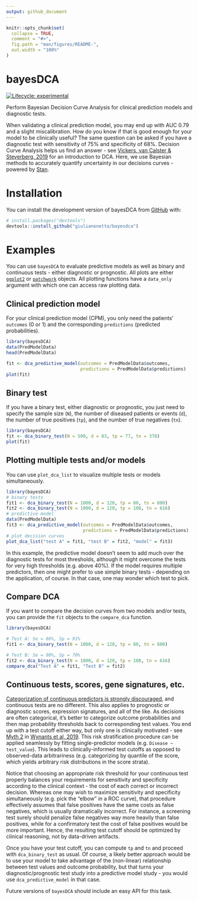```yaml
---
output: github_document
---
```


<!-- README.md is generated from README.Rmd. Please edit that file -->

```r
knitr::opts_chunk$set(
  collapse = TRUE,
  comment = "#>",
  fig.path = "man/figures/README-",
  out.width = "100%"
)
```

# bayesDCA

<!-- badges: start -->
[![Lifecycle: experimental](https://img.shields.io/badge/lifecycle-experimental-orange.svg)](https://lifecycle.r-lib.org/articles/stages.html#experimental)
<!-- badges: end -->

Perform Bayesian Decision Curve Analysis for clinical prediction models and diagnostic tests.

When validating a clinical prediction model, you may end up with AUC 0.79 and a slight miscalibration. How do you know if that is good enough for your model to be clinically useful? The same question can be asked if you have a diagnostic test with sensitivity of 75% and specificity of 68%. Decision Curve Analysis helps us find an answer - see [Vickers, van Calster & Steyerberg, 2019](https://diagnprognres.biomedcentral.com/articles/10.1186/s41512-019-0064-7) for an introduction to DCA. Here, we use Bayesian methods to accurately quantify uncertainty in our decisions curves - powered by [Stan](https://mc-stan.org/).

# Installation

You can install the development version of bayesDCA from [GitHub](https://github.com/) with:

```r
# install.packages("devtools")
devtools::install_github("giulianonetto/bayesdca")
```

# Examples

You can use `bayesDCA` to evaluate predictive models as well as binary and continuous tests - either diagnostic or prognostic. All plots are either [`ggplot2`](https://ggplot2.tidyverse.org/) or [`patchwork`](https://patchwork.data-imaginist.com/) objects. All plotting functions have a `data_only` argument with which one can access raw plotting data. 

## Clinical prediction model

For your clinical prediction model (CPM), you only need the patients' `outcomes` (0 or 1) and the corresponding `predictions` (predicted probabilities).

```r
library(bayesDCA)
data(PredModelData)
head(PredModelData)
```

```r
fit <- dca_predictive_model(outcomes = PredModelData$outcomes,
                            predictions = PredModelData$predictions)
plot(fit)
```


## Binary test

If you have a binary test, either diagnostic or prognostic, you just need to specify the sample size (`N`), the number of diseased patients or events (`d`), the number of true positives (`tp`), and the number of true negatives (`tn`).

```r
library(bayesDCA)
fit <- dca_binary_test(N = 500, d = 83, tp = 77, tn = 378)
plot(fit)
```

## Plotting multiple tests and/or models

You can use `plot_dca_list` to visualize multiple tests or models simultaneously.

```r
library(bayesDCA)
# binary tests
fit1 <- dca_binary_test(N = 1000, d = 120, tp = 80, tn = 800)
fit2 <- dca_binary_test(N = 1000, d = 120, tp = 108, tn = 616)
# predictive model
data(PredModelData)
fit3 <- dca_predictive_model(outcomes = PredModelData$outcomes,
                             predictions = PredModelData$predictions)
# plot decision curves
plot_dca_list("test A" = fit1, "test B" = fit2, "model" = fit3)
```

In this example, the predictive model doesn't seem to add much over the diagnostic tests for most thresholds, although it might overcome the tests for very high thresholds (e.g. above 40%). If the model requires multiple predictors, then one might prefer to use simple binary tests - depending on the application, of course. In that case, one may wonder which test to pick.

## Compare DCA

If you want to compare the decision curves from two models and/or tests, you can provide the `fit` objects to the `compare_dca` function.

```r
library(bayesDCA)

# Test A: Se = 66%, Sp = 91%
fit1 <- dca_binary_test(N = 1000, d = 120, tp = 80, tn = 800)

# Test B: Se = 90%, Sp = 70%
fit2 <- dca_binary_test(N = 1000, d = 120, tp = 108, tn = 616)
compare_dca("Test A" = fit1, "Test B" = fit2)
```


## Continuous tests, scores, gene signatures, etc.

[Categorization of continuous predictors is strongly discouraged](https://www.prognosisresearch.com/videos-categorisation), and continuous tests are no different. This also applies to prognostic or diagnostic scores, expression signatures, and all of the like. As decisions are often categorical, it's better to categorize outcome probabilities and then map probability thresholds back to corresponding test values. You end up with a test cutoff either way, but only one is clinically motivated - see [Myth 2](https://bmcmedicine.biomedcentral.com/articles/10.1186/s12916-019-1425-3#Sec3) in [Wynants et al, 2019](https://bmcmedicine.biomedcentral.com/articles/10.1186/s12916-019-1425-3). This risk stratification procedure can be applied seamlessly by fitting single-predictor models (e.g. `Disease ~ test_value`). This leads to clinically-informed test cutoffs as opposed to observed-data arbitrariness (e.g. categorizing by quantile of the score, which yields arbitrary risk distributions in the score strata).

Notice that choosing an appropriate risk threshold for your continuous test properly balances your requirements for sensitivity and specificity according to the clinical context - the cost of each correct or incorrect decision. Whereas one may wish to maximize sensitivity and specificity simultaneously (e.g. pick the "elbow" in a ROC curve), that procedure effectively assumes that false positives have the same costs as false negatives, which is usually dramatically incorrect. For instance, a screening test surely should penalize false negatives way more heavily than false positives, while for a confirmatory test the cost of false positives would be more important. Hence, the resulting test cutoff should be optimized by clinical reasoning, not by data-driven artifacts.

Once you have your test cutoff, you can compute `tp` and `tn` and proceed with `dca_binary_test` as usual. Of course, a likely better approach would be to use your model to take advantage of the (non-linear) relationship between test values and outcome probability, but that turns your diagnostic/prognostic test study into a predictive model study - you would use `dca_predictive_model` in that case.

Future versions of `bayesDCA` should include an easy API for this task.


